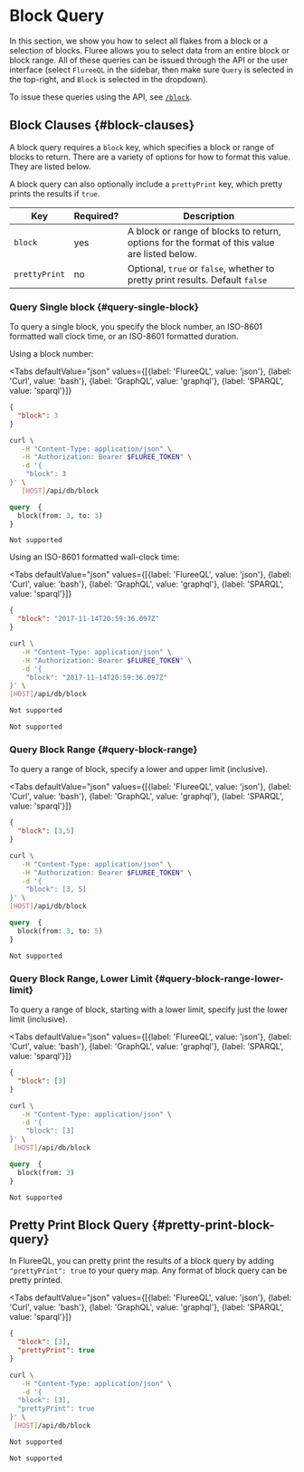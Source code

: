 
# Block Query

In this section, we show you how to select all flakes from a block or a selection of blocks. Fluree allows you to select data from an entire block or block range. All of these queries can be issued through the API or the user interface (select `FlureeQL` in the sidebar, then make sure `Query` is selected in the top-right, and `Block` is selected in the dropdown).

To issue these queries using the API, see [`/block`](../../reference/http/examples#block).

## Block Clauses {#block-clauses}

A block query requires a `block` key, which specifies a block or range of blocks to return. There are a variety of options for how to format this value. They are listed below.

A block query can also optionally include a `prettyPrint` key, which pretty prints the results if `true`.

Key | Required? | Description
-- | -- | --
`block` | yes | A block or range of blocks to return, options for the format of this value are listed below.
`prettyPrint` | no | Optional, `true` or `false`, whether to pretty print results. Default `false`

### Query Single block {#query-single-block}

To query a single block, you specify the block number, an ISO-8601 formatted wall clock time, or an ISO-8601 formatted duration.

Using a block number:

<Tabs
  defaultValue="json"
  values={[{label: 'FlureeQL', value: 'json'},
  {label: 'Curl', value: 'bash'},
  {label: 'GraphQL', value: 'graphql'},
  {label: 'SPARQL', value: 'sparql'}]}
>
<TabItem value="json">

```json
{
  "block": 3
}
```

</TabItem>

<TabItem value="bash">

```bash
curl \
   -H "Content-Type: application/json" \
   -H "Authorization: Bearer $FLUREE_TOKEN" \
   -d '{
    "block": 3
}' \
   [HOST]/api/db/block
```

</TabItem>

<TabItem value="graphql">

```graphql
query  {
  block(from: 3, to: 3)
}
```

</TabItem>

<TabItem value="sparql">

```sparql
Not supported
```

</TabItem>
</Tabs>

Using an ISO-8601 formatted wall-clock time:

<Tabs
  defaultValue="json"
  values={[{label: 'FlureeQL', value: 'json'},
  {label: 'Curl', value: 'bash'},
  {label: 'GraphQL', value: 'graphql'},
  {label: 'SPARQL', value: 'sparql'}]}
>
<TabItem value="json">

```json
{
  "block": "2017-11-14T20:59:36.097Z"
}
```

</TabItem>

<TabItem value="bash">

```bash
curl \
   -H "Content-Type: application/json" \
   -H "Authorization: Bearer $FLUREE_TOKEN" \
   -d '{
    "block": "2017-11-14T20:59:36.097Z"
}' \
[HOST]/api/db/block
```

</TabItem>

<TabItem value="graphql">

```graphql
Not supported
```

</TabItem>

<TabItem value="sparql">

```sparql
Not supported
```

</TabItem>
</Tabs>

### Query Block Range {#query-block-range}

To query a range of block, specify a lower and upper limit (inclusive).

<Tabs
  defaultValue="json"
  values={[{label: 'FlureeQL', value: 'json'},
  {label: 'Curl', value: 'bash'},
  {label: 'GraphQL', value: 'graphql'},
  {label: 'SPARQL', value: 'sparql'}]}
>
<TabItem value="json">

```json
{
  "block": [3,5]
}
```

</TabItem>

<TabItem value="bash">

```bash
curl \
   -H "Content-Type: application/json" \
   -H "Authorization: Bearer $FLUREE_TOKEN" \
   -d '{
    "block": [3, 5]
}' \
[HOST]/api/db/block
```

</TabItem>

<TabItem value="graphql">

```graphql
query  {
  block(from: 3, to: 5)
}
```

</TabItem>

<TabItem value="sparql">

```sparql
Not supported
```

</TabItem>
</Tabs>

### Query Block Range, Lower Limit {#query-block-range-lower-limit}

To query a range of block, starting with a lower limit, specify just the lower limit (inclusive).

<Tabs
  defaultValue="json"
  values={[{label: 'FlureeQL', value: 'json'},
  {label: 'Curl', value: 'bash'},
  {label: 'GraphQL', value: 'graphql'},
  {label: 'SPARQL', value: 'sparql'}]}
>
<TabItem value="json">

```json
{
  "block": [3]
}
```

</TabItem>

<TabItem value="bash">

```bash
curl \
   -H "Content-Type: application/json" \
   -d '{
    "block": [3]
}' \
 [HOST]/api/db/block
```

</TabItem>

<TabItem value="graphql">

```graphql
query  {
  block(from: 3)
}
```

</TabItem>

<TabItem value="sparql">

```sparql
Not supported
```

</TabItem>
</Tabs>

## Pretty Print Block Query {#pretty-print-block-query}

In FlureeQL, you can pretty print the results of a block query by adding `"prettyPrint": true` to your query map. Any format of block query can be pretty printed.

<Tabs
  defaultValue="json"
  values={[{label: 'FlureeQL', value: 'json'},
  {label: 'Curl', value: 'bash'},
  {label: 'GraphQL', value: 'graphql'},
  {label: 'SPARQL', value: 'sparql'}]}
>
<TabItem value="json">

```json
{
  "block": [3],
  "prettyPrint": true
}
```

</TabItem>

<TabItem value="bash">

```bash
curl \
   -H "Content-Type: application/json" \
   -d '{
  "block": [3],
  "prettyPrint": true
}' \
 [HOST]/api/db/block
```

</TabItem>

<TabItem value="graphql">

```graphql
Not supported
```

</TabItem>

<TabItem value="sparql">

```sparql
Not supported
```

</TabItem>
</Tabs>
